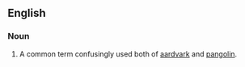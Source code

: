 ==English==

===Noun===
{{en-noun|sg=[[African]] [[anteater]]}}

# A common term confusingly used both of [[aardvark]] and [[pangolin]].